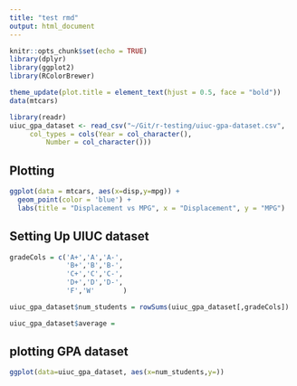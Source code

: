 ```yaml
---
title: "test rmd"
output: html_document
---
```


```r
knitr::opts_chunk$set(echo = TRUE)
library(dplyr)
library(ggplot2)
library(RColorBrewer)

theme_update(plot.title = element_text(hjust = 0.5, face = "bold"))
data(mtcars)

library(readr)
uiuc_gpa_dataset <- read_csv("~/Git/r-testing/uiuc-gpa-dataset.csv", 
     col_types = cols(Year = col_character(), 
         Number = col_character()))
```

## Plotting

```r
ggplot(data = mtcars, aes(x=disp,y=mpg)) +
  geom_point(color = 'blue') +
  labs(title = "Displacement vs MPG", x = "Displacement", y = "MPG")
```

## Setting Up UIUC dataset

```r

gradeCols = c('A+','A','A-',
              'B+','B','B-',
              'C+','C','C-',
              'D+','D','D-',
              'F','W'       )

uiuc_gpa_dataset$num_students = rowSums(uiuc_gpa_dataset[,gradeCols])

uiuc_gpa_dataset$average = 
```

## plotting GPA dataset

```r
ggplot(data=uiuc_gpa_dataset, aes(x=num_students,y=))

```